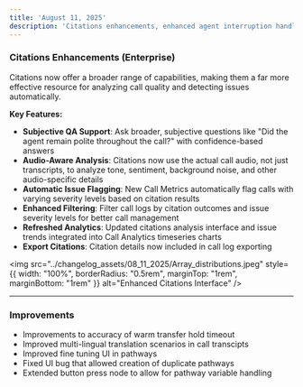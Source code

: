 ```yaml
---
title: 'August 11, 2025'
description: 'Citations enhancements, enhanced agent interruption handling, and warm transfer enhancements'
---
```


### Citations Enhancements (Enterprise)

Citations now offer a broader range of capabilities, making them a far more effective resource for analyzing call quality and detecting issues automatically.

**Key Features:**
- **Subjective QA Support**: Ask broader, subjective questions like "Did the agent remain polite throughout the call?" with confidence-based answers
- **Audio-Aware Analysis**: Citations now use the actual call audio, not just transcripts, to analyze tone, sentiment, background noise, and other audio-specific details
- **Automatic Issue Flagging**: New Call Metrics automatically flag calls with varying severity levels based on citation results
- **Enhanced Filtering**: Filter call logs by citation outcomes and issue severity levels for better call management
- **Refreshed Analytics**: Updated citations analysis interface and issue trends integrated into Call Analytics timeseries charts
- **Export Citations**: Citation details now included in call log exporting

<img 
  src="../changelog_assets/08_11_2025/Array_distributions.jpeg"
  style={{ width: "100%", borderRadius: "0.5rem", marginTop: "1rem", marginBottom: "1rem" }}
  alt="Enhanced Citations Interface"
/>

---

### Improvements

- Improvements to accuracy of warm transfer hold timeout
- Improved multi-lingual translation scenarios in call transcipts
- Improved fine tuning UI in pathways
- Fixed UI bug that allowed creation of duplicate pathways
- Extended button press node to allow for pathway variable handling